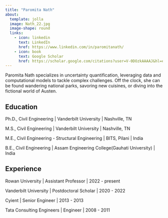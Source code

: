 ```yaml
---
title: "Paromita Nath"
about:
  template: jolla
  image: Nath_22.jpg
  image-shape: round
  links:
    - icon: linkedin
      text: LinkedIn
      href: https://www.linkedin.com/in/paromitanath/
    - icon: book
      text: Google Scholar
      href: https://scholar.google.com/citations?user=V-0DOzkAAAAJ&hl=en&inst=12320807419666651891
---
```


Paromita Nath specializes in uncertainty quantification, leveraging data and computational models to tackle complex challenges. Off the clock, she can be found wandering national parks, savoring new cuisines, or diving into the fictional world of Austen.

## Education

Ph.D., Civil Engineering | Vanderbilt University | Nashville, TN 

M.S., Civil Engineering | Vanderbilt University | Nashville, TN 

M.E., Civil Engineering - Structural Engineering | BITS, Pilani | India

B.E., Civil Engineering | Assam Engineering College(Gauhati University) | India

## Experience

Rowan University | Assistant Professor | 2022 - present

Vanderbilt University | Postdoctoral Scholar | 2020 - 2022

Cyient | Senior Engineer | 2013 - 2013

Tata Consulting Engineers | Engineer | 2008 - 2011